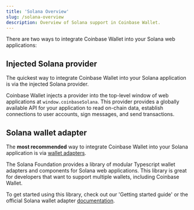 ```yaml
---
title: 'Solana Overview'
slug: /solana-overview
description: Overview of Solana support in Coinbase Wallet.
---
```


There are two ways to integrate Coinbase Wallet into your Solana web applications:

## Injected Solana provider

The quickest way to integrate Coinbase Wallet into your Solana application is via the injected Solana provider.

Coinbase Wallet injects a provider into the top-level window of web applications at `window.coinbaseSolana`.
This provider provides a globally available API for your application to read on-chain data, establish connections to user accounts, sign messages, and send transactions.

## Solana wallet adapter

The **most recommended** way to integrate Coinbase Wallet into your Solana application is via [wallet adapters](https://solana-labs.github.io/wallet-adapter/).

The Solana Foundation provides a library of modular Typescript wallet adapters and components for Solana web applications. This library is great for developers that want to support multiple wallets, including Coinbase Wallet.

To get started using this library, check out our 'Getting started guide' or the official Solana wallet adapter [documentation](https://github.com/anza-xyz/wallet-adapter/blob/master/README.md).

